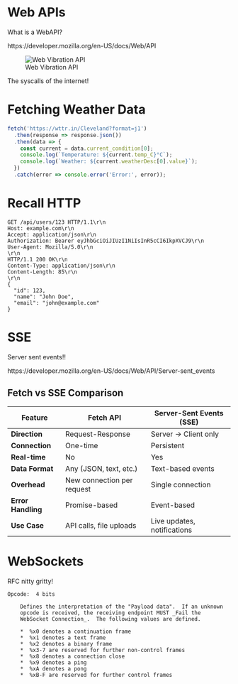 # Web APIs

What is a WebAPI?

https://developer.mozilla.org/en-US/docs/Web/API

![Web Vibration API](https://static.404wolf.com/web-vibration.png)

The syscalls of the internet!

# Fetching Weather Data

```javascript
fetch('https://wttr.in/Cleveland?format=j1')
  .then(response => response.json())
  .then(data => {
    const current = data.current_condition[0];
    console.log(`Temperature: ${current.temp_C}°C`);
    console.log(`Weather: ${current.weatherDesc[0].value}`);
  })
  .catch(error => console.error('Error:', error));
```

# Recall HTTP

```http
GET /api/users/123 HTTP/1.1\r\n
Host: example.com\r\n
Accept: application/json\r\n
Authorization: Bearer eyJhbGciOiJIUzI1NiIsInR5cCI6IkpXVCJ9\r\n
User-Agent: Mozilla/5.0\r\n
\r\n
HTTP/1.1 200 OK\r\n
Content-Type: application/json\r\n
Content-Length: 85\r\n
\r\n
{
  "id": 123,
  "name": "John Doe",
  "email": "john@example.com"
}
```

# SSE

Server sent events!!

https://developer.mozilla.org/en-US/docs/Web/API/Server-sent_events

## Fetch vs SSE Comparison

| Feature | Fetch API | Server-Sent Events (SSE) |
|---------|-----------|--------------------------|
| **Direction** | Request-Response | Server → Client only |
| **Connection** | One-time | Persistent |
| **Real-time** | No | Yes |
| **Data Format** | Any (JSON, text, etc.) | Text-based events |
| **Overhead** | New connection per request | Single connection |
| **Error Handling** | Promise-based | Event-based |
| **Use Case** | API calls, file uploads | Live updates, notifications |

# WebSockets

RFC nitty gritty!

```
Opcode:  4 bits

    Defines the interpretation of the "Payload data".  If an unknown
    opcode is received, the receiving endpoint MUST _Fail the
    WebSocket Connection_.  The following values are defined.

    *  %x0 denotes a continuation frame
    *  %x1 denotes a text frame
    *  %x2 denotes a binary frame
    *  %x3-7 are reserved for further non-control frames
    *  %x8 denotes a connection close
    *  %x9 denotes a ping
    *  %xA denotes a pong
    *  %xB-F are reserved for further control frames
```